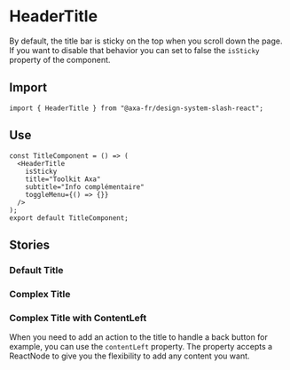 
<Meta of={HeaderTitleStories} />

# HeaderTitle

By default, the title bar is sticky on the top when you scroll down the page. If you want to disable that behavior you can set to false the `isSticky` property of the component.

## Import

```tsx
import { HeaderTitle } from "@axa-fr/design-system-slash-react";
```

## Use

```tsx
const TitleComponent = () => (
  <HeaderTitle
    isSticky
    title="Toolkit Axa"
    subtitle="Info complémentaire"
    toggleMenu={() => {}}
  />
);
export default TitleComponent;
```

## Stories

### Default Title

<Canvas of={HeaderTitleStories.DefaultTitle} />
<Controls of={HeaderTitleStories.DefaultTitle} />

### Complex Title

<Canvas of={HeaderTitleStories.ComplexTitle} />
<Controls of={HeaderTitleStories.ComplexTitle} />

### Complex Title with ContentLeft

When you need to add an action to the title to handle a back button for example, you can use the `contentLeft` property. The property accepts a ReactNode to give you the flexibility to add any content you want.

<Canvas of={HeaderTitleStories.ComplexTitleWithContentLeft} />
<Controls of={HeaderTitleStories.ComplexTitleWithContentLeft} />
